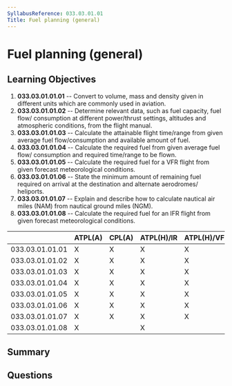 ```yaml
---
SyllabusReference: 033.03.01.01
Title: Fuel planning (general)
---
```


# Fuel planning (general)

## Learning Objectives

1. **033.03.01.01.01** -- Convert to volume, mass and density given in different
   units which are commonly used in aviation.
2. **033.03.01.01.02** -- Determine relevant data, such as fuel capacity, fuel
   flow/ consumption at different power/thrust settings, altitudes and
   atmospheric conditions, from the flight manual.
3. **033.03.01.01.03** -- Calculate the attainable flight time/range from given
   average fuel flow/consumption and available amount of fuel.
4. **033.03.01.01.04** -- Calculate the required fuel from given average fuel
   flow/ consumption and required time/range to be flown.
5. **033.03.01.01.05** -- Calculate the required fuel for a VFR flight from given
   forecast meteorological conditions.
6. **033.03.01.01.06** -- State the minimum amount of remaining fuel required on
   arrival at the destination and alternate aerodromes/ heliports.
7. **033.03.01.01.07** -- Explain and describe how to calculate nautical air miles
   (NAM) from nautical ground miles (NGM).
8. **033.03.01.01.08** -- Calculate the required fuel for an IFR flight from given
   forecast meteorological conditions.

|                 | ATPL(A) | CPL(A) | ATPL(H)/IR | ATPL(H)/VFR | CPL(H) | IR  | CBIR(A) |
| --------------- | ------- | ------ | ---------- | ----------- | ------ | --- | ------- |
| 033.03.01.01.01 | X       | X      | X          | X           | X      | X   | X       |
| 033.03.01.01.02 | X       | X      | X          | X           | X      | X   | X       |
| 033.03.01.01.03 | X       | X      | X          | X           | X      | X   | X       |
| 033.03.01.01.04 | X       | X      | X          | X           | X      | X   | X       |
| 033.03.01.01.05 | X       | X      | X          | X           | X      | X   | X       |
| 033.03.01.01.06 | X       | X      | X          | X           | X      | X   | X       |
| 033.03.01.01.07 | X       | X      | X          | X           | X      | X   | X       |
| 033.03.01.01.08 | X       |        | X          |             |        | X   | X       |

## Summary

## Questions

